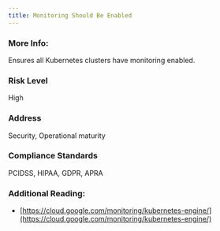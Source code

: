 ```yaml
---
title: Monitoring Should Be Enabled
---
```


### More Info:

Ensures all Kubernetes clusters have monitoring enabled.

### Risk Level

High

### Address

Security, Operational maturity

### Compliance Standards

PCIDSS, HIPAA, GDPR, APRA

### Additional Reading:

- [https://cloud.google.com/monitoring/kubernetes-engine/](https://cloud.google.com/monitoring/kubernetes-engine/)

